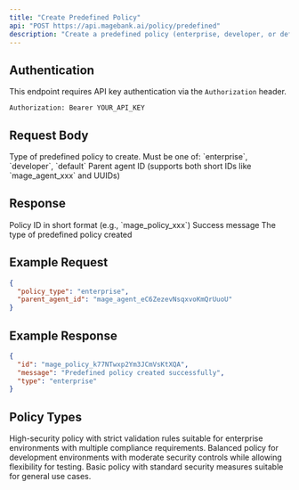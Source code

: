 ```yaml
---
title: "Create Predefined Policy"
api: "POST https://api.magebank.ai/policy/predefined"
description: "Create a predefined policy (enterprise, developer, or default) for a parent agent"
---
```


## Authentication

This endpoint requires API key authentication via the `Authorization` header.

```
Authorization: Bearer YOUR_API_KEY
```

## Request Body

<ParamField body="policy_type" type="string" required>
  Type of predefined policy to create. Must be one of: `enterprise`, `developer`, `default`
</ParamField>

<ParamField body="parent_agent_id" type="string" required>
  Parent agent ID (supports both short IDs like `mage_agent_xxx` and UUIDs)
</ParamField>

## Response

<ResponseField name="id" type="string">
  Policy ID in short format (e.g., `mage_policy_xxx`)
</ResponseField>

<ResponseField name="message" type="string">
  Success message
</ResponseField>

<ResponseField name="type" type="string">
  The type of predefined policy created
</ResponseField>

## Example Request

```json
{
  "policy_type": "enterprise",
  "parent_agent_id": "mage_agent_eC6ZezevNsqxvoKmQrUuoU"
}
```

## Example Response

```json
{
  "id": "mage_policy_k77NTwxp2Ym3JCmVsKtXQA",
  "message": "Predefined policy created successfully",
  "type": "enterprise"
}
```

## Policy Types

<AccordionGroup>
  <Accordion title="Enterprise">
    High-security policy with strict validation rules suitable for enterprise environments with multiple compliance requirements.
  </Accordion>
  
  <Accordion title="Developer">
    Balanced policy for development environments with moderate security controls while allowing flexibility for testing.
  </Accordion>
  
  <Accordion title="Default">
    Basic policy with standard security measures suitable for general use cases.
  </Accordion>
</AccordionGroup>